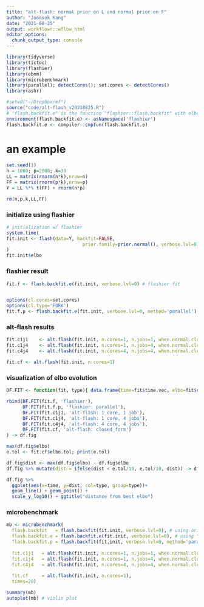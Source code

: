 ```yaml
---
title: "alt-flash: normal prior on L and normal prior on F"
author: "Joonsuk Kang"
date: "2021-08-25"
output: workflowr::wflow_html
editor_options:
  chunk_output_type: console
---
```


```r
library(tidyverse)
library(tictoc)
library(flashier)
library(ebnm)
library(microbenchmark)
library(parallel); detectCores(); set.cores <- detectCores()
library(ashr)

#setwd("~/Dropbox/mf")
source("code/alt-flash_v20210825.R")
# "flash.backfit.e" is the function "flashier::flash.backfit" with elbo/time tracking functionality
environment(flash.backfit.e) <- asNamespace('flashier') 
flash.backfit.e <- compiler::cmpfun(flash.backfit.e)
```

# an example

```r
set.seed(1)
n = 1000; p=2000; k=30
LL = matrix(rnorm(n*k),nrow=n)
FF = matrix(rnorm(p*k),nrow=p)
Y = LL %*% t(FF) + rnorm(n*p)

rm(n,p,k,LL,FF)
```

### initialize using flashier

```r
# initialization w/ flashier
system.time(
fit.init <- flash(data=Y, backfit=FALSE, 
                            prior.family=prior.normal(), verbose.lvl=0)
)
fit.init$elbo
```

### flashier result

```r
fit.f <- flash.backfit.e(fit.init, verbose.lvl=0) # flashier fit


options(cl.cores=set.cores)
options(cl.type='FORK')
fit.f.p <- flash.backfit.e(fit.init, verbose.lvl=0, method='parallel') 
```

### alt-flash results

```r
fit.c1j1    <- alt.flash(fit.init, n.cores=1, n.jobs=1, when.normal.closed.form=FALSE)
fit.c1j4    <- alt.flash(fit.init, n.cores=1, n.jobs=4, when.normal.closed.form=FALSE)
fit.c4j4    <- alt.flash(fit.init, n.cores=4, n.jobs=4, when.normal.closed.form=FALSE)

fit.cf <- alt.flash(fit.init, n.cores=1)
```


### visualization of elbo evolution

```r
DF.FIT <- function(fit, type){ data.frame(time=fit$time.vec, elbo=fit$elbo.vec, type=type) }

rbind(DF.FIT(fit.f, 'flashier'),
      DF.FIT(fit.f.p, 'flashier: parallel'),
      DF.FIT(fit.c1j1, 'alt-flash: 1 core, 1 job'),
      DF.FIT(fit.c1j4, 'alt-flash: 1 core, 4 jobs'), 
      DF.FIT(fit.c4j4, 'alt-flash: 4 core, 4 jobs'),
      DF.FIT(fit.cf, 'alt-flash: closed_form')
) -> df.fig

max(df.fig$elbo)
e.tol <- fit.cf$elbo.tol; print(e.tol)

df.fig$dist <- max(df.fig$elbo) - df.fig$elbo
df.fig %>% mutate(dist = ifelse(dist < e.tol/10, e.tol/10, dist)) -> df.fig

df.fig %>% 
  ggplot(aes(x=time, y=dist, col=type, group=type))+
  geom_line() + geom_point() + 
  scale_y_log10() + ggtitle("distance from best elbo")
```


### microbenchmark 

```r
mb <- microbenchmark(
  flash.backfit   = flash.backfit(fit.init, verbose.lvl=0), # using original "flashier" (just for comparison with flash.backfit.e)
  flash.backfit.e = flash.backfit.e(fit.init, verbose.lvl=0), # using "flashier.backfit.e"
  flash.backfit.p = flash.backfit(fit.init, verbose.lvl=0, method='parallel'),
  
  fit.c1j1   = alt.flash(fit.init, n.cores=1, n.jobs=1, when.normal.closed.form=FALSE),
  fit.c1j4   = alt.flash(fit.init, n.cores=1, n.jobs=4, when.normal.closed.form=FALSE),
  fit.c4j4   = alt.flash(fit.init, n.cores=4, n.jobs=4, when.normal.closed.form=FALSE),
  
  fit.cf     = alt.flash(fit.init, n.cores=1),
  times=20)

summary(mb)
autoplot(mb) # violin plot
```
